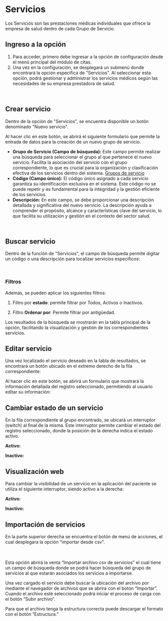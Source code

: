 
# Servicios

Los Servicios son las prestaciones médicas individuales que ofrece la empresa de salud dentro de cada Grupo de Servicio.

## Ingreso a la opción 
1. Para acceder, primero debe ingresar a la opción de configuración desde el menú principal del módulo de citas.
2.  Una vez en la configuración, se desplegará un submenú donde encontrará la opción específica de "Servicios". Al seleccionar esta opción, podrá gestionar y administrar los servicios médicos según las necesidades de su empresa prestadora de salud.
<br />
<div className="contenedor-imagenes">
  <ImageZoom
    src="/servicios.webp"
    alt="Apartado servicios"
    width={800}
    height={300}
  />
</div>

## Crear servicio

Dentro de la opción de "Servicios", se encuentra disponible un botón denominado "Nuevo servicio". 
<br />
<div className="contenedor-imagenes">
  <ImageZoom
    src="/nuevoServicio.webp"
    alt="Nueva servicio"
    width={800}
    height={300}
  />
</div>

Al hacer clic en este botón, se abrirá el siguiente formulario que permite la entrada de datos para la creación de un nuevo grupo de servicio.

- **Grupo de Servicio (Campo de búsqueda):** Este campo permite realizar una búsqueda para seleccionar el grupo al que pertenece el nuevo servicio. Facilita la asociación del servicio con el grupo correspondiente, lo que es crucial para la organización y clasificación efectiva de los servicios dentro del sistema.
[Grupos de servicio](/moduloGestionCitas/configuracion/grupoServicios)
- **Código (Campo único):** El código único asignado a cada servicio garantiza su identificación exclusiva en el sistema. Este código no se puede repetir y es fundamental para la integridad y la gestión eficiente de los servicios.
- **Descripción:** En este campo, se debe proporcionar una descripción detallada y significativa del nuevo servicio. La descripción ayuda a comprender el propósito, alcance y características clave del servicio, lo que facilita su utilización y gestión en el contexto del sector salud.

<br />
<div className="contenedor-imagenes">
  <ImageZoom
    src="/formularioServicio.webp"
    alt="Formulario servicio"
    width={600} 
    height={300}
  />
</div>

## Buscar servicio

Dentro de la función de "Servicios", el campo de búsqueda permite digitar un código o una descripción para localizar servicios específicos:

<br />
<div className="contenedor-imagenes">
  <ImageZoom
    src="/buscarServicio.webp"
    alt="Buscar servicio"
    width={700}
    height={300}
  />
</div>

### Filtros
Además, se pueden aplicar los siguientes filtros:

1. Filtro por **estado**: permite filtrar por Todos, Activos o Inactivos.

<div className="contenedor-imagenes">
  <ImageZoom
    src="/filtroEstadoServicios.webp"
    alt="Filtro por estado"
    width={700}
    height={300}
  />
</div>

2. Filtro **Ordenar por**: Permite filtrar por antigüedad.

<div className="contenedor-imagenes">
  <ImageZoom
    src="/filtroOrdenarServicios.webp"
    alt="Filtro ordenar por"
    width={700}
    height={300}
  />
</div>

Los resultados de la búsqueda se mostrarán en la tabla principal de la opción, facilitando la visualización y gestión de los correspondientes servicios.
<div className="contenedor-imagenes">
  <ImageZoom
    src="/resultadoBusquedaServicio.webp"
    alt="Resultado de la busqueda"
    width={700}
    height={300}
  />
</div>

## Editar servicio 

Una vez localizado el servicio deseado en la tabla de resultados, se encontrará un botón ubicado en el extremo derecho de la fila correspondiente:
<br />
<div className="contenedor-imagenes">
  <ImageZoom
    src="/editarServicio.webp"
    alt="Botón editar servicio"
    width={700}
    height={300}
  />
</div>

Al hacer clic en este botón, se abrirá un formulario que mostrará la información detallada del registro seleccionado, permitiendo al usuario editar su información:
<br />
<div className="contenedor-imagenes">
  <ImageZoom
    src="/formularioEditarServicio.webp"
    alt="Formulario para editar el servicio"
    width={600}
    height={300}
  />
</div>

## Cambiar estado de un servicio

En la fila correspondiente al grupo encontrado, se ubicará un interruptor (switch) al final de la misma. Este interruptor permite cambiar el estado del registro seleccionado, donde la posición de la derecha indica el estado activo.

**Activo:**
<br />
<div className="contenedor-imagenes">
  <ImageZoom
    src="/servicioActivo.webp"
    alt="Interruptor de servicio activo"
    width={800}
    height={300}
  />
</div>

**Inactivo:**
<br />
<div className="contenedor-imagenes">
  <ImageZoom
    src="/servicioInactivo.webp"
    alt="Interruptor de servicio inactivo"
    width={800}
    height={300}
  />
</div>


## Visualización web

Para cambiar la visibilidad de un servicio en la aplicación del paciente se utiliza el siguiente interruptor, siendo activo a la derecha:

**Activo:**
<br />
<div className="contenedor-imagenes">
  <ImageZoom
    src="/servicioWebActivo.webp"
    alt="Interruptor de servicio activo"
    width={800}
    height={300}
  />
</div>

**Inactivo:**
<br />
<div className="contenedor-imagenes">
  <ImageZoom
    src="/servicioWebInactivo.webp"
    alt="Interruptor de servicio inactivo"
    width={800}
    height={300}
  />
</div>

## Importación de servicios

En la parte superior derecha se encuentra el botón de menú de acciones, el cual desplegara la opción “importar desde csv”.

<br />
<div className="contenedor-imagenes">
  <ImageZoom
    src="/menuAcciones.webp"
    alt="boton de menu de acciones"
    width={800}
    height={300}
  />
</div>

<br />
<div className="contenedor-imagenes">
  <ImageZoom
    src="/importarServicio.webp"
    alt="boton para importar servicio"
    width={800}
    height={300}
  />
</div>
Esta opción abrirá la venta “Importar archivo csv de servicios” el cual tiene un campo de búsqueda donde se podrá hacer búsqueda del grupo de servicios al que estarán asociados los servicios a importarse. 
<br />
<div className="contenedor-imagenes">
  <ImageZoom
    src="/busquedaGrupoServicios.webp"
    alt="campo de busqueda para agregar el csv a un grupo de servicios"
    width={800}
    height={300}
  />
</div>

Una vez cargado el servicio debe buscar la ubicación del archivo por mediante el navegador de archivos que se abrirá con el botón “Importar”. Cuando el archivo esté seleccionado podrá iniciar el proceso de carga con el botón “Subir archivo”. 
<br />
<div className="contenedor-imagenes">
  <ImageZoom
    src="/importarArchivo.webp"
    alt="botón para importar el archivo csv"
    width={800}
    height={300}
  />
</div>

Para que el archivo tenga la estructura correcta puede descargar el formato con el botón “Estructura.”